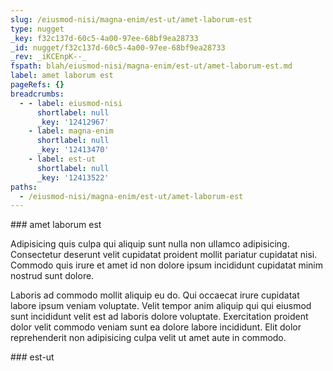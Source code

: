 ```yaml
---
slug: /eiusmod-nisi/magna-enim/est-ut/amet-laborum-est
type: nugget
_key: f32c137d-60c5-4a00-97ee-68bf9ea28733
_id: nugget/f32c137d-60c5-4a00-97ee-68bf9ea28733
_rev: _iKCEnpK--_
fspath: blah/eiusmod-nisi/magna-enim/est-ut/amet-laborum-est.md
label: amet laborum est
pageRefs: {}
breadcrumbs:
  - - label: eiusmod-nisi
      shortlabel: null
      _key: '12412967'
    - label: magna-enim
      shortlabel: null
      _key: '12413470'
    - label: est-ut
      shortlabel: null
      _key: '12413522'
paths:
  - /eiusmod-nisi/magna-enim/est-ut/amet-laborum-est
---
```


<NuggetArea>
<Nugget slug="/eiusmod-nisi/magna-enim/est-ut/amet-laborum-est" type="nugget" _key="f32c137d-60c5-4a00-97ee-68bf9ea28733" _id="nugget/f32c137d-60c5-4a00-97ee-68bf9ea28733" _rev="_iKCEnpK--_" fspath="blah/eiusmod-nisi/magna-enim/est-ut/amet-laborum-est.md" label="amet laborum est" paths="/eiusmod-nisi/magna-enim/est-ut/amet-laborum-est">
<NuggetBody>
### amet laborum est

Adipisicing quis culpa qui aliquip sunt nulla non ullamco adipisicing. Consectetur deserunt velit cupidatat proident mollit pariatur cupidatat nisi. Commodo quis irure et amet id non dolore ipsum incididunt cupidatat minim nostrud sunt dolore.

Laboris ad commodo mollit aliquip eu do. Qui occaecat irure cupidatat labore ipsum veniam voluptate. Velit tempor anim aliquip qui qui eiusmod sunt incididunt velit est ad laboris dolore voluptate. Exercitation proident dolor velit commodo veniam sunt ea dolore labore incididunt. Elit dolor reprehenderit non adipisicing culpa velit ut amet aute in commodo.

</NuggetBody>
<Breadcrumbs>
<Crumbs>
<Crumb _key="12412967" label="eiusmod-nisi" /><Crumb _key="12413470" label="magna-enim" /><Crumb _key="12413522" label="est-ut" />
</Crumbs>
</Breadcrumbs>
</Nugget>

<NuggetsInbound>
</NuggetsInbound>
<NuggetsOutbound>
</NuggetsOutbound>
</NuggetArea>
<PassagesInbound>
<Passage direction="inbound" type="passage" _key="12413522" _id="passage/12413522" _rev="_iKCEnpK---" label="est-ut" passage="est-ut" fspath="blah/eiusmod-nisi/magna-enim/est-ut" paths="/eiusmod-nisi/magna-enim/est-ut" slug="/eiusmod-nisi/magna-enim/est-ut">
<NuggetBody>
### est-ut

</NuggetBody>
<Breadcrumbs>
<Crumbs>
<Crumb _key="12412967" label="eiusmod-nisi" /><Crumb _key="12413470" label="magna-enim" />
</Crumbs>
</Breadcrumbs>
</Passage>

</PassagesInbound>
<PassagesOutbound>
</PassagesOutbound>